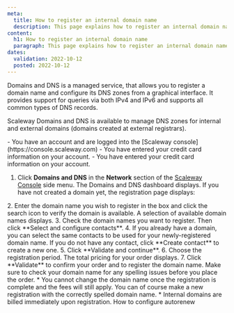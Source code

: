 ```yaml
---
meta:
  title: How to register an internal domain name
  description: This page explains how to register an internal domain name with Scaleway Domains and DNS.
content:
  h1: How to register an internal domain name
  paragraph: This page explains how to register an internal domain name with Scaleway Domains and DNS.
dates:
  validation: 2022-10-12
  posted: 2022-10-12
---
```


Domains and DNS is a managed service, that allows you to register a domain name and configure its DNS zones from a graphical interface. It provides support for queries via both IPv4 and IPv6 and supports all common types of DNS records.

Scaleway Domains and DNS is available to manage DNS zones for internal and external domains (domains created at external registrars). 

<Message type="requirement">
  - You have an account and are logged into the [Scaleway console](https://console.scaleway.com) 
  - You have entered your credit card information on your account.
  - You have entered your credit card information on your account.
</Message>

1. Click **Domains and DNS** in the **Network** section of the [Scaleway Console](https://console.scaleway.com) side menu. The Domains and DNS dashboard displays. If you have not created a domain yet, the registration page displays:
  <Lightbox src="scaleway-dns-interface.webp" alt="" />
2. Enter the domain name you wish to register in the box and click the search icon to verify the domain is available. A selection of available domain names displays.
3. Check the domain names you want to register. Then click **Select and configure contacts**.
4. If you already have a domain, you can select the same contacts to be used for your newly-registered domain name. If you do not have any contact, click **Create contact** to create a new one. 
5. Click **Validate and continue**.
6. Choose the registration period. The total pricing for your order displays. 
7. Click **Validate** to confirm your order and to register the domain name.

<Message type="important">
  Make sure to check your domain name for any spelling issues before you place the order. 
  * You cannot change the domain name once the registration is complete and the fees will still apply. You can of course make a new registration with the correctly spelled domain name.
  * Internal domains are billed immediately upon registration.
</Message>

<Navigation title="See Also">
  <NextButton to="/network/dns-cloud/how-to/configure-autorenew/">How to configure autorenew</PreviousButton>
</Navigation>